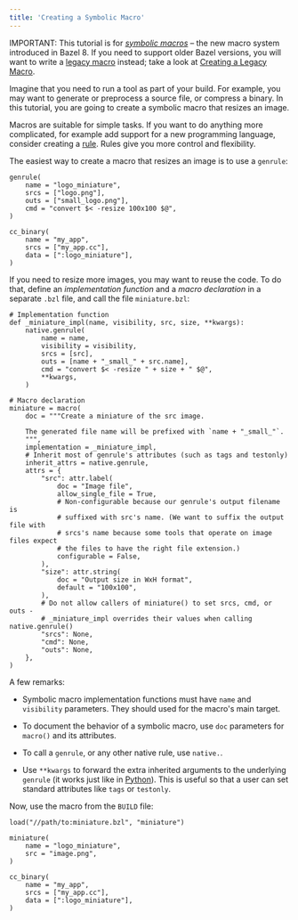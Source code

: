 ```yaml
---
title: 'Creating a Symbolic Macro'
---
```


IMPORTANT: This tutorial is for [*symbolic macros*](/versions/8.4.0/extending/macros) – the new
macro system introduced in Bazel 8. If you need to support older Bazel versions,
you will want to write a [legacy macro](/versions/8.4.0/extending/legacy-macros) instead; take
a look at [Creating a Legacy Macro](../legacy-macro-tutorial).

Imagine that you need to run a tool as part of your build. For example, you
may want to generate or preprocess a source file, or compress a binary. In this
tutorial, you are going to create a symbolic macro that resizes an image.

Macros are suitable for simple tasks. If you want to do anything more
complicated, for example add support for a new programming language, consider
creating a [rule](/versions/8.4.0/extending/rules). Rules give you more control and flexibility.

The easiest way to create a macro that resizes an image is to use a `genrule`:

```starlark
genrule(
    name = "logo_miniature",
    srcs = ["logo.png"],
    outs = ["small_logo.png"],
    cmd = "convert $< -resize 100x100 $@",
)

cc_binary(
    name = "my_app",
    srcs = ["my_app.cc"],
    data = [":logo_miniature"],
)
```

If you need to resize more images, you may want to reuse the code. To do that,
define an *implementation function* and a *macro declaration* in a separate
`.bzl` file, and call the file `miniature.bzl`:

```starlark
# Implementation function
def _miniature_impl(name, visibility, src, size, **kwargs):
    native.genrule(
        name = name,
        visibility = visibility,
        srcs = [src],
        outs = [name + "_small_" + src.name],
        cmd = "convert $< -resize " + size + " $@",
        **kwargs,
    )

# Macro declaration
miniature = macro(
    doc = """Create a miniature of the src image.

    The generated file name will be prefixed with `name + "_small_"`.
    """,
    implementation = _miniature_impl,
    # Inherit most of genrule's attributes (such as tags and testonly)
    inherit_attrs = native.genrule,
    attrs = {
        "src": attr.label(
            doc = "Image file",
            allow_single_file = True,
            # Non-configurable because our genrule's output filename is
            # suffixed with src's name. (We want to suffix the output file with
            # srcs's name because some tools that operate on image files expect
            # the files to have the right file extension.)
            configurable = False,
        ),
        "size": attr.string(
            doc = "Output size in WxH format",
            default = "100x100",
        ),
        # Do not allow callers of miniature() to set srcs, cmd, or outs -
        # _miniature_impl overrides their values when calling native.genrule()
        "srcs": None,
        "cmd": None,
        "outs": None,
    },
)
```

A few remarks:

  * Symbolic macro implementation functions must have `name` and `visibility`
    parameters. They should used for the macro's main target.

  * To document the behavior of a symbolic macro, use `doc` parameters for
    `macro()` and its attributes.

  * To call a `genrule`, or any other native rule, use `native.`.

  * Use `**kwargs` to forward the extra inherited arguments to the underlying
    `genrule` (it works just like in
    [Python](https://docs.python.org/3/tutorial/controlflow.html#keyword-arguments)).
    This is useful so that a user can set standard attributes like `tags` or
    `testonly`.

Now, use the macro from the `BUILD` file:

```starlark
load("//path/to:miniature.bzl", "miniature")

miniature(
    name = "logo_miniature",
    src = "image.png",
)

cc_binary(
    name = "my_app",
    srcs = ["my_app.cc"],
    data = [":logo_miniature"],
)
```
